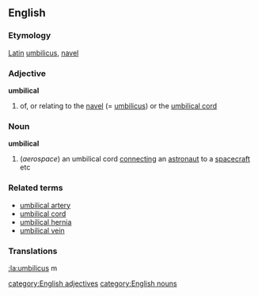 ==English==
===Etymology===
[[Latin]] [[:la:umbilicus|umbilicus]], [[navel]]
===Adjective===
'''umbilical'''
#of, or relating to the [[navel]] (= [[umbilicus]]) or the [[umbilical cord]]
===Noun===
'''umbilical'''
#(''aerospace'') an umbilical cord [[connecting]] an [[astronaut]] to a [[spacecraft]] etc
===Related terms===
*[[umbilical artery]]
*[[umbilical cord]]
*[[umbilical hernia]]
*[[umbilical vein]]

===Translations===
[[:la:umbilicus]] m

[[category:English adjectives]]
[[category:English nouns]]